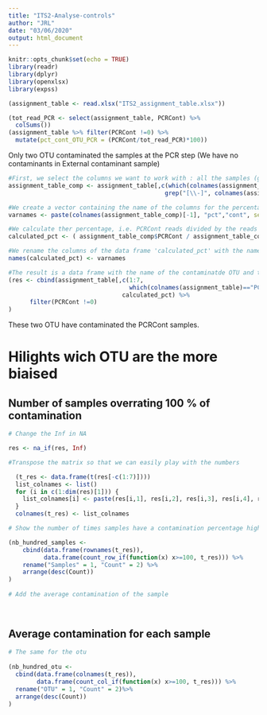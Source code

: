 ```yaml
---
title: "ITS2-Analyse-controls"
author: "JRL"
date: "03/06/2020"
output: html_document
---
```


```r
knitr::opts_chunk$set(echo = TRUE)
library(readr)
library(dplyr)
library(openxlsx)
library(expss)
```


```r
(assignment_table <- read.xlsx("ITS2_assignment_table.xlsx"))
```


```r
(tot_read_PCR <- select(assignment_table, PCRCont) %>% 
  colSums())
(assignment_table %>% filter(PCRCont !=0) %>% 
  mutate(pct_cont_OTU_PCR = (PCRCont/tot_read_PCR)*100))

```

Only two OTU contaminated the samples at the PCR step (We have no contaminants in External contaminant sample)




```r
#First, we select the columns we want to work with : all the samples (grep function) and PCRCont (which function)
assignment_table_comp <- assignment_table[,c(which(colnames(assignment_table)=="PCRCont"),
                                            grep("[\\-]", colnames(assignment_table)))]

#We create a vector containing the name of the columns for the percentage of contamination. So the vector is 47 length
varnames <- paste(colnames(assignment_table_comp)[-1], "pct","cont", sep = "_")

#We calculate ther percentage, i.e. PCRCont reads divided by the reads in one sample for one contaminated OTU
calculated_pct <- ( assignment_table_comp$PCRCont / assignment_table_comp[,2:length(assignment_table_comp)]  ) * 100

#We rename the columns of the data frame 'calculated_pct' with the names we put in varnames
names(calculated_pct) <- varnames

#The result is a data frame with the name of the contaminatde OTU and the percentage of contamination for each sample
(res <- cbind(assignment_table[,c(1:7,
                                  which(colnames(assignment_table)=="PCRCont" ))],
                                calculated_pct) %>% 
      filter(PCRCont !=0)
)
```
These two OTU have contaminated the PCRCont samples. 

# Hilights wich OTU are the more biaised

## Number of samples overrating 100 % of contamination

```r

# Change the Inf in NA

res <- na_if(res, Inf)

#Transpose the matrix so that we can easily play with the numbers

  (t_res <- data.frame(t(res[-c(1:7)])))
  list_colnames <- list()
  for (i in c(1:dim(res)[1])) {
    list_colnames[i] <- paste(res[i,1], res[i,2], res[i,3], res[i,4], res[i,5], res[i,6], res[i,7], sep ="_")
  }
  colnames(t_res) <- list_colnames

# Show the number of times samples have a contamination percentage higher than 100 %

(nb_hundred_samples <- 
    cbind(data.frame(rownames(t_res)),
          data.frame(count_row_if(function(x) x>=100, t_res))) %>% 
    rename("Samples" = 1, "Count" = 2) %>% 
    arrange(desc(Count))
)
  
# Add the average contamination of the sample
  
  
```


## Average contamination for each sample


```r
# The same for the otu
  
(nb_hundred_otu <- 
  cbind(data.frame(colnames(t_res)),
        data.frame(count_col_if(function(x) x>=100, t_res))) %>% 
  rename("OTU" = 1, "Count" = 2)%>%
  arrange(desc(Count))
)
```





